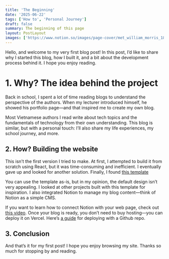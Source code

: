 ```yaml
---
title: 'The Beginning'
date: '2025-06-22'
tags: ['How to', 'Personal Journey']
draft: false
summary: The beginning of this page
layout: PostLayout
images: ['https://www.notion.so/images/page-cover/met_william_morris_1878.jpg']
---
```



Hello, and welcome to my very first blog post! In this post, I’d like to share why I started this blog, how I built it, and a bit about the development process behind it. I hope you enjoy reading.


# 1. Why? The idea behind the project


Back in school, I spent a lot of time reading blogs to understand the perspective of the authors. When my lecturer introduced himself, he showed his portfolio page—and that inspired me to create my own blog.


Most Vietnamese authors I read write about tech topics and the fundamentals of technology from their own understanding. This blog is similar, but with a personal touch: I’ll also share my life experiences, my school journey, and more.


## 2. How? Building the website


This isn’t the first version I tried to make. At first, I attempted to build it from scratch using React, but it was time-consuming and inefficient. I eventually gave up and looked for another solution. Finally, I found [this template](https://github.com/timlrx/tailwind-nextjs-starter-blog)


You can use the template as-is, but in my opinion, the default design isn’t very appealing. I looked at other projects built with this template for inspiration. I also integrated Notion to manage my blog content—think of Notion as a simple CMS.


 If you want to learn how to connect Notion with your web page, check out [this video](https://www.youtube.com/watch?v=i9-qtkYM4ZM). Once your blog is ready, you don’t need to buy hosting—you can deploy it on Vercel. Here’s [a guide](https://vercel.com/docs/git) for deploying with a Github repo.


## 3. Conclusion


And that’s it for my first post! I hope you enjoy browsing my site. Thanks so much for stopping by and reading.

